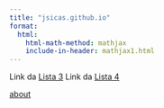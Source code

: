 ```yaml
---
title: "jsicas.github.io"
format:
  html:
    html-math-method: mathjax
    include-in-header: mathjax1.html
---
```


Link da [Lista 3](listas_econometria/Lista3_Resolucao_ME715.qmd)
Link da [Lista 4](listas_econometria/Lista4_Resolucao_ME715.html)

[about](about.qmd#section)

